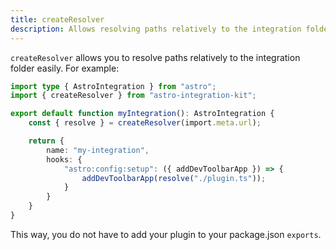 ```yaml
---
title: createResolver
description: Allows resolving paths relatively to the integration folder easily.
---
```


`createResolver` allows you to resolve paths relatively to the integration folder easily. For example:

```ts title="integration/index.ts"
import type { AstroIntegration } from "astro";
import { createResolver } from "astro-integration-kit";

export default function myIntegration(): AstroIntegration {
    const { resolve } = createResolver(import.meta.url);

    return {
        name: "my-integration",
        hooks: {
            "astro:config:setup": ({ addDevToolbarApp }) => {
                addDevToolbarApp(resolve("./plugin.ts"));
            }
        }
    }
}
```

This way, you do not have to add your plugin to your package.json `exports`.
